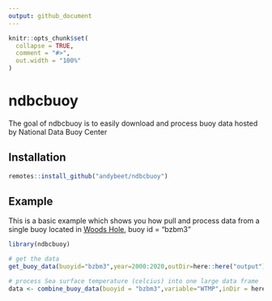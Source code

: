 ```yaml
---
output: github_document
---
```


<!-- README.md is generated from README.Rmd. Please edit that file -->

```r
knitr::opts_chunk$set(
  collapse = TRUE,
  comment = "#>",
  out.width = "100%"
)
```
# ndbcbuoy

<!-- badges: start -->
<!-- badges: end -->

The goal of ndbcbuoy is to easily download and process buoy data hosted by National Data Buoy Center

## Installation

``` r
remotes::install_github("andybeet/ndbcbuoy")
```

## Example

This is a basic example which shows you how pull and process data from a single buoy located in [Woods Hole](https://www.ndbc.noaa.gov/station_history.php?station=bzbm3), buoy id = "bzbm3"

``` r
library(ndbcbuoy)

# get the data
get_buoy_data(buoyid="bzbm3",year=2000:2020,outDir=here::here("output"))

# process Sea surface temperature (celcius) into one large data frame
data <- combine_buoy_data(buoyid = "bzbm3",variable="WTMP",inDir = here::here("output"))
```

